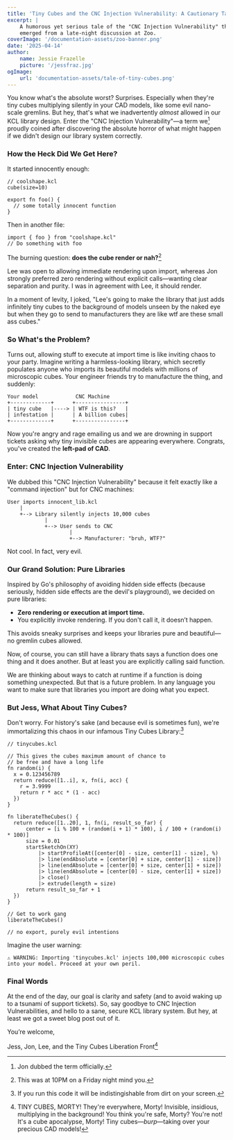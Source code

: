 ```yaml
---
title: 'Tiny Cubes and the CNC Injection Vulnerability: A Cautionary Tale in KCL Design'
excerpt: |
    A humorous yet serious tale of the "CNC Injection Vulnerability" that
    emerged from a late-night discussion at Zoo.
coverImage: '/documentation-assets/zoo-banner.png'
date: '2025-04-14'
author:
    name: Jessie Frazelle 
    picture: '/jessfraz.jpg'
ogImage:
    url: 'documentation-assets/tale-of-tiny-cubes.png'
---
```


You know what's the absolute worst? Surprises. Especially when they're tiny cubes multiplying silently in your CAD models, like some evil nano-scale gremlins. But hey, that's what we inadvertently _almost_ allowed in our KCL library design. Enter the "CNC Injection Vulnerability"—a term we[^1] proudly coined after discovering the absolute horror of what might happen if we didn't design our library system correctly.

### How the Heck Did We Get Here?

It started innocently enough:

```
// coolshape.kcl
cube(size=10)

export fn foo() {
  // some totally innocent function
}
```

Then in another file:

```
import { foo } from "coolshape.kcl"
// Do something with foo
```

The burning question: **does the cube render or nah?**[^2]

Lee was open to allowing immediate rendering upon import, whereas Jon strongly preferred zero rendering without explicit calls—wanting clear separation and purity. I was in agreement with Lee, it should render. 

In a moment of levity, I joked, "Lee's going to make the library that just adds infinitely tiny cubes to the background of models unseen by the naked eye but when they go to send to manufacturers they are like wtf are these small ass cubes."


### So What's the Problem?

Turns out, allowing stuff to execute at import time is like inviting chaos to your party. Imagine writing a harmless-looking library, which secretly populates anyone who imports its beautiful models with millions of microscopic cubes. Your engineer friends try to manufacture the thing, and suddenly:

```
Your model            CNC Machine
+-------------+      +----------------+
| tiny cube   |----> | WTF is this?   |
| infestation |      | A billion cubes|
+-------------+      +----------------+
```

Now you're angry and rage emailing us and we are drowning in support tickets asking why tiny invisible cubes are appearing everywhere. Congrats, you've created the **left-pad of CAD**.

### Enter: CNC Injection Vulnerability

We dubbed this "CNC Injection Vulnerability" because it felt exactly like a "command injection" but for CNC machines:

```
User imports innocent_lib.kcl
    |
    +--> Library silently injects 10,000 cubes
            |
            +--> User sends to CNC
                    |
                    +--> Manufacturer: "bruh, WTF?"
```

Not cool. In fact, very evil.

### Our Grand Solution: Pure Libraries 

Inspired by Go's philosophy of avoiding hidden side effects (because seriously, hidden side effects are the devil's playground), we decided on pure libraries:

- **Zero rendering or execution at import time.**
- You explicitly invoke rendering. If you don't call it, it doesn’t happen.

This avoids sneaky surprises and keeps your libraries pure and beautiful—no gremlin cubes allowed.

Now, of course, you can still have a library thats says a function does one
thing and it does another. But at least you are explicitly calling said
function. 

We are thinking about ways to catch at runtime if a function is doing something
unexpected. But that is a future problem. In any language you want to make 
sure that libraries you import are doing what you expect.

### But Jess, What About Tiny Cubes?

Don't worry. For history's sake (and because evil is sometimes fun), we're immortalizing this chaos in our infamous Tiny Cubes Library:[^3]

```
// tinycubes.kcl

// This gives the cubes maximum amount of chance to
// be free and have a long life
fn random(i) {
  x = 0.123456789
  return reduce([1..i], x, fn(i, acc) {
    r = 3.9999
    return r * acc * (1 - acc)
  })
}

fn liberateTheCubes() {
  return reduce([1..20], 1, fn(i, result_so_far) {
      center = [i % 100 + (random(i + 1) * 100), i / 100 + (random(i) * 100)]
      size = 0.01
      startSketchOn(XY)
          |> startProfileAt([center[0] - size, center[1] - size], %)
          |> line(endAbsolute = [center[0] + size, center[1] - size])
          |> line(endAbsolute = [center[0] + size, center[1] + size])
          |> line(endAbsolute = [center[0] - size, center[1] + size])
          |> close()
          |> extrude(length = size) 
      return result_so_far + 1
  })
}

// Get to work gang
liberateTheCubes()

// no export, purely evil intentions
```

Imagine the user warning:

```
⚠️ WARNING: Importing 'tinycubes.kcl' injects 100,000 microscopic cubes into your model. Proceed at your own peril.
```

### Final Words

At the end of the day, our goal is clarity and safety (and to avoid waking up to a tsunami of support tickets). So, say goodbye to CNC Injection Vulnerabilities, and hello to a sane, secure KCL library system. But hey, at least we got a sweet blog post out of it.

You’re welcome,

Jess, Jon, Lee, and the Tiny Cubes Liberation Front[^4]

[^1]: Jon dubbed the term officially.
[^2]: This was at 10PM on a Friday night mind you. 
[^3]: If you run this code it will be indistingishable from dirt on your screen. 
[^4]: TINY CUBES, MORTY! They're everywhere, Morty! Invisible, insidious, multiplying in the background! You think you're safe, Morty? You're not! It's a cube apocalypse, Morty! Tiny cubes—*burp*—taking over your precious CAD models! 
